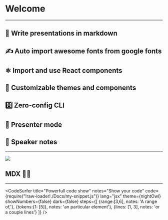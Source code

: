 


<!-- Remove this code and replace with your slides-->

# Welcome

---

<Appear>
  <h2>📝 Write presentations in markdown</h2>
  <h2> ✍ Auto import awesome fonts from google fonts</h2>
  <h2>⚛️ Import and use React components</h2>
  <h2>💅 Customizable themes and components</h2>
  <h2>0️⃣ Zero-config CLI</h2>
  <h2>💁 Presenter mode</h2>
  <h2>📓 Speaker notes</h2>
</Appear>

---


![](https://raw.githubusercontent.com/jxnblk/mdx-deck/master/docs/images/overview-mode.png)

## MDX 🤘🏼
---

<CodeSurfer
  title="Powerfull code show"
  notes="Show your code"
  code={require("!raw-loader!./Docs/my-snippet.js")}
  lang="jsx"
  theme={nightOwl}
  showNumbers={false}
  dark={false}
  steps={[
    {range:[3,6], notes: 'A range of,'},
    {tokens:{1: [5]}, notes: 'an particular element'},
    {lines: [1, 3], notes: 'or a couple lines'}
  ]}
/>